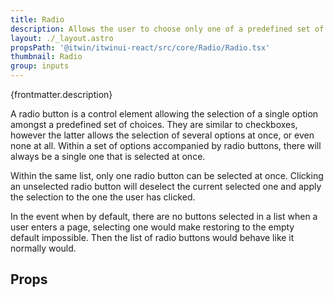 ```yaml
---
title: Radio
description: Allows the user to choose only one of a predefined set of mutually exclusive options.
layout: ./_layout.astro
propsPath: '@itwin/itwinui-react/src/core/Radio/Radio.tsx'
thumbnail: Radio
group: inputs
---
```



<p>{frontmatter.description}</p>

<Placeholder componentPageName='input-radio' />

<LiveExample src='Radio.main.tsx' truncate={false}>
  <AllExamples.RadioMainExample client:load />
</LiveExample>

A radio button is a control element allowing the selection of a single option amongst a predefined set of choices. They are similar to checkboxes, however the latter allows the selection of several options at once, or even none at all. Within a set of options accompanied by radio buttons, there will always be a single one that is selected at once.

Within the same list, only one radio button can be selected at once. Clicking an unselected radio button will deselect the current selected one and apply the selection to the one the user has clicked.

In the event when by default, there are no buttons selected in a list when a user enters a page, selecting one would make restoring to the empty default impossible. Then the list of radio buttons would behave like it normally would.

## Props

<PropsTable path={frontmatter.propsPath} />

